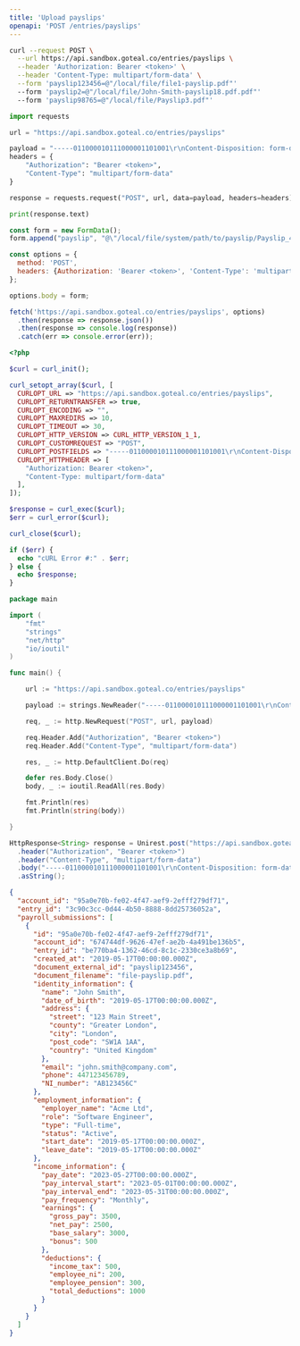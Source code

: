```yaml
---
title: 'Upload payslips'
openapi: 'POST /entries/payslips'
---
```




<RequestExample>

```bash cURL
curl --request POST \
  --url https://api.sandbox.goteal.co/entries/payslips \
  --header 'Authorization: Bearer <token>' \
  --header 'Content-Type: multipart/form-data' \
  --form 'payslip123456=@"/local/file/file1-payslip.pdf"'
  --form 'payslip2=@"/local/file/John-Smith-payslip18.pdf.pdf"'
  --form 'payslip98765=@"/local/file/Payslip3.pdf"'
```

```python Python
import requests

url = "https://api.sandbox.goteal.co/entries/payslips"

payload = "-----011000010111000001101001\r\nContent-Disposition: form-data; name=\"payslip\"\r\n\r\n@\"/local/file/system/path/to/payslip/Payslip_44404148.pdf\"\n\r\n-----011000010111000001101001--\r\n\r\n"
headers = {
    "Authorization": "Bearer <token>",
    "Content-Type": "multipart/form-data"
}

response = requests.request("POST", url, data=payload, headers=headers)

print(response.text)

```


```javascript JavaScript
const form = new FormData();
form.append("payslip", "@\"/local/file/system/path/to/payslip/Payslip_44404148.pdf\"\n");

const options = {
  method: 'POST',
  headers: {Authorization: 'Bearer <token>', 'Content-Type': 'multipart/form-data'}
};

options.body = form;

fetch('https://api.sandbox.goteal.co/entries/payslips', options)
  .then(response => response.json())
  .then(response => console.log(response))
  .catch(err => console.error(err));
```


```php PHP
<?php

$curl = curl_init();

curl_setopt_array($curl, [
  CURLOPT_URL => "https://api.sandbox.goteal.co/entries/payslips",
  CURLOPT_RETURNTRANSFER => true,
  CURLOPT_ENCODING => "",
  CURLOPT_MAXREDIRS => 10,
  CURLOPT_TIMEOUT => 30,
  CURLOPT_HTTP_VERSION => CURL_HTTP_VERSION_1_1,
  CURLOPT_CUSTOMREQUEST => "POST",
  CURLOPT_POSTFIELDS => "-----011000010111000001101001\r\nContent-Disposition: form-data; name=\"payslip\"\r\n\r\n@\"/local/file/system/path/to/payslip/Payslip_44404148.pdf\"\n\r\n-----011000010111000001101001--\r\n\r\n",
  CURLOPT_HTTPHEADER => [
    "Authorization: Bearer <token>",
    "Content-Type: multipart/form-data"
  ],
]);

$response = curl_exec($curl);
$err = curl_error($curl);

curl_close($curl);

if ($err) {
  echo "cURL Error #:" . $err;
} else {
  echo $response;
}
```



```go Go
package main

import (
	"fmt"
	"strings"
	"net/http"
	"io/ioutil"
)

func main() {

	url := "https://api.sandbox.goteal.co/entries/payslips"

	payload := strings.NewReader("-----011000010111000001101001\r\nContent-Disposition: form-data; name=\"payslip\"\r\n\r\n@\"/local/file/system/path/to/payslip/Payslip_44404148.pdf\"\n\r\n-----011000010111000001101001--\r\n\r\n")

	req, _ := http.NewRequest("POST", url, payload)

	req.Header.Add("Authorization", "Bearer <token>")
	req.Header.Add("Content-Type", "multipart/form-data")

	res, _ := http.DefaultClient.Do(req)

	defer res.Body.Close()
	body, _ := ioutil.ReadAll(res.Body)

	fmt.Println(res)
	fmt.Println(string(body))

}
```



```java Java
HttpResponse<String> response = Unirest.post("https://api.sandbox.goteal.co/entries/payslips")
  .header("Authorization", "Bearer <token>")
  .header("Content-Type", "multipart/form-data")
  .body("-----011000010111000001101001\r\nContent-Disposition: form-data; name=\"payslip\"\r\n\r\n@\"/local/file/system/path/to/payslip/Payslip_44404148.pdf\"\n\r\n-----011000010111000001101001--\r\n\r\n")
  .asString();
```

</RequestExample>

<ResponseExample>

```json Response
{
  "account_id": "95a0e70b-fe02-4f47-aef9-2efff279df71",
  "entry_id": "3c90c3cc-0d44-4b50-8888-8dd25736052a",
  "payroll_submissions": [
    {
      "id": "95a0e70b-fe02-4f47-aef9-2efff279df71",
      "account_id": "674744df-9626-47ef-ae2b-4a491be136b5",
      "entry_id": "be770ba4-1362-46cd-8c1c-2330ce3a8b69",
      "created_at": "2019-05-17T00:00:00.000Z",
      "document_external_id": "payslip123456",
      "document_filename": "file-payslip.pdf",
      "identity_information": {
        "name": "John Smith",
        "date_of_birth": "2019-05-17T00:00:00.000Z",
        "address": {
          "street": "123 Main Street",
          "county": "Greater London",
          "city": "London",
          "post_code": "SW1A 1AA",
          "country": "United Kingdom"
        },
        "email": "john.smith@company.com",
        "phone": 447123456789,
        "NI_number": "AB123456C"
      },
      "employment_information": {
        "employer_name": "Acme Ltd",
        "role": "Software Engineer",
        "type": "Full-time",
        "status": "Active",
        "start_date": "2019-05-17T00:00:00.000Z",
        "leave_date": "2019-05-17T00:00:00.000Z"
      },
      "income_information": {
        "pay_date": "2023-05-27T00:00:00.000Z",
        "pay_interval_start": "2023-05-01T00:00:00.000Z",
        "pay_interval_end": "2023-05-31T00:00:00.000Z",
        "pay_frequency": "Monthly",
        "earnings": {
          "gross_pay": 3500,
          "net_pay": 2500,
          "base_salary": 3000,
          "bonus": 500
        },
        "deductions": {
          "income_tax": 500,
          "employee_ni": 200,
          "employee_pension": 300,
          "total_deductions": 1000
        }
      }
    }
  ]
}
```

</ResponseExample>


